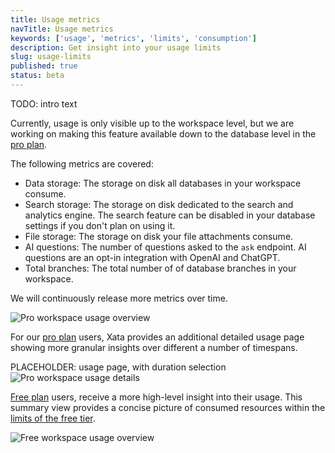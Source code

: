 ```yaml
---
title: Usage metrics
navTitle: Usage metrics
keywords: ['usage', 'metrics', 'limits', 'consumption']
description: Get insight into your usage limits
slug: usage-limits
published: true
status: beta
---
```


TODO: intro text

Currently, usage is only visible up to the workspace level, but we are working on making this feature available down to the database level in the [pro plan](/docs/concepts/pricing#pro-plan).

The following metrics are covered:

- Data storage: The storage on disk all databases in your workspace consume.
- Search storage: The storage on disk dedicated to the search and analytics engine. The search feature can be disabled in your database settings if you don't plan on using it.
- File storage: The storage on disk your file attachments consume.
- AI questions: The number of questions asked to the `ask` endpoint. AI questions are an opt-in integration with OpenAI and ChatGPT.
- Total branches: The total number of of database branches in your workspace.

We will continuously release more metrics over time.

![Pro workspace usage overview](images/pro-usage-overview.png)

For our [pro plan](/docs/concepts/pricing#pro-plan) users, Xata provides an additional detailed usage page showing more granular insights over different a number of timespans.

PLACEHOLDER: usage page, with duration selection
![Pro workspace usage details](images/pro-usage-details.png)

[Free plan](/docs/concepts/pricing#free-plan) users, receive a more high-level insight into their usage. This summary view provides a concise picture of consumed resources within the [limits of the free tier](/docs/concepts/pricing#pricing-plans).

![Free workspace usage overview](images/free-usage-overview.png)
